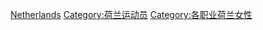 [[Category:各國女子運動員|Netherlands]]
[[Category:荷兰运动员|Category:荷兰运动员]]
[[Category:各职业荷兰女性|Category:各职业荷兰女性]]